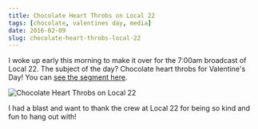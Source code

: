 ```yaml
---
title: Chocolate Heart Throbs on Local 22
tags: [chocolate, valentines day, media]
date: 2016-02-09
slug: chocolate-heart-throbs-local-22
---
```



I woke up early this morning to make it over for the 7:00am broadcast of Local 22. The subject of the day? Chocolate heart throbs for Valentine's Day! You can [see the segment here](http://www.mychamplainvalley.com/news/lake-champlain-chocolates-has-valentines-ideas-on-local-22).

<Image src="/src/assets/emily-mccracken-local-22.jpg" alt="Chocolate Heart Throbs on Local 22" width={400} height={300} />

I had a blast and want to thank the crew at Local 22 for being so kind and fun to hang out with!
